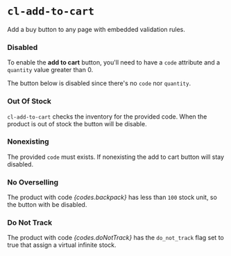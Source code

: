 
<Meta
  title={meta.title}
  argTypes={meta.argTypes}
/>

# `cl-add-to-cart`

Add a buy button to any page with embedded validation rules.

<Canvas withSource="open">
  <Story story={Basic} name="Basic" />
</Canvas>

<ArgsTable story="Basic" />

### Disabled

To enable the **add to cart** button, you'll need to have a `code` attribute and a `quantity` value greater than 0.

The button below is disabled since there's no `code` nor `quantity`.

<Canvas withSource="open">
  <Story story={WithoutAttributes} name="Without Attributes" />
</Canvas>

### Out Of Stock

`cl-add-to-cart` checks the inventory for the provided code. When the product is out of stock the button will be disable.

<Canvas withSource="open">
  <Story story={OutOfStock} name="Out Of Stock" />
</Canvas>

### Nonexisting

The provided `code` must exists. If nonexisting the add to cart button will stay disabled.

<Canvas withSource="open">
  <Story story={Nonexisting} name="Nonexisting" />
</Canvas>

### No Overselling

<p>
  The product with code <i>{codes.backpack}</i> has less than <code>100</code> stock unit, so the button with be disabled.
</p>

<Canvas withSource="open">
  <Story story={NoOverselling} name="No Overselling" />
</Canvas>

### Do Not Track

<p>
  The product with code <i>{codes.doNotTrack}</i> has the <code>do_not_track</code> flag set to true that assign a virtual infinite stock.
</p>

<Canvas withSource="open">
  <Story story={DoNotTrack} name="Do Not Track" />
</Canvas>
